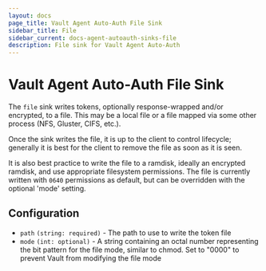 ```yaml
---
layout: docs
page_title: Vault Agent Auto-Auth File Sink
sidebar_title: File
sidebar_current: docs-agent-autoauth-sinks-file
description: File sink for Vault Agent Auto-Auth
---
```


# Vault Agent Auto-Auth File Sink

The `file` sink writes tokens, optionally response-wrapped and/or encrypted, to
a file. This may be a local file or a file mapped via some other process (NFS,
Gluster, CIFS, etc.).

Once the sink writes the file, it is up to the client to control lifecycle;
generally it is best for the client to remove the file as soon as it is seen.

It is also best practice to write the file to a ramdisk, ideally an encrypted
ramdisk, and use appropriate filesystem permissions. The file is currently
written with `0640` permissions as default, but can be overridden with the optional
'mode' setting.

## Configuration

- `path` `(string: required)` - The path to use to write the token file
- `mode` `(int: optional)` - A string containing an octal number representing the bit pattern for the file mode, similar to chmod. Set to "0000" to prevent Vault from modifying the file mode
